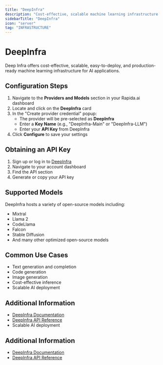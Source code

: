 ```yaml
---
title: "DeepInfra"
description: "Cost-effective, scalable machine learning infrastructure for AI applications"
sidebarTitle: "DeepInfra"
icon: "server"
tag: "INFRASTRUCTURE"
---
```


# DeepInfra

Deep Infra offers cost-effective, scalable, easy-to-deploy, and production-ready machine learning infrastructure for AI applications.

## Configuration Steps

1. Navigate to the **Providers and Models** section in your Rapida.ai dashboard
2. Locate and click on the **DeepInfra** card
3. In the "Create provider credential" popup:
   - The provider will be pre-selected as **DeepInfra**
   - Enter a **Key Name** (e.g., "DeepInfra-Main" or "DeepInfra-LLM")
   - Enter your **API Key** from DeepInfra
4. Click **Configure** to save your settings

## Obtaining an API Key

1. Sign up or log in to [DeepInfra](https://deepinfra.com/)
2. Navigate to your account dashboard
3. Find the API section
4. Generate or copy your API key

## Supported Models

DeepInfra hosts a variety of open-source models including:
- Mixtral
- Llama 2
- CodeLlama
- Falcon
- Stable Diffusion
- And many other optimized open-source models

## Common Use Cases

- Text generation and completion
- Code generation
- Image generation
- Cost-effective inference
- Scalable AI deployment

## Additional Information

- [DeepInfra Documentation](https://deepinfra.com/docs)
- [DeepInfra API Reference](https://deepinfra.com/docs/api-reference)
- Scalable AI deployment

## Additional Information

- [DeepInfra Documentation](https://deepinfra.com/docs)
- [DeepInfra API Reference](https://deepinfra.com/docs/api-reference)